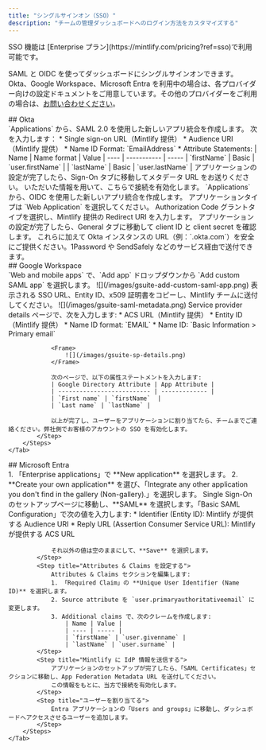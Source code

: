 ```yaml
---
title: "シングルサインオン（SSO）"
description: "チームの管理ダッシュボードへのログイン方法をカスタマイズする"
---
```


<Info>
  SSO 機能は [Enterprise プラン](https://mintlify.com/pricing?ref=sso)で利用可能です。
</Info>

SAML と OIDC を使ってダッシュボードにシングルサインオンできます。Okta、Google Workspace、Microsoft Entra を利用中の場合は、各プロバイダー向けの設定ドキュメントをご用意しています。その他のプロバイダーをご利用の場合は、[お問い合わせください](mailto:support@mintlify.com)。

<div id="okta">
  ## Okta
</div>

<Tabs>
    <Tab title="SAML">
        <Steps>
            <Step title="アプリケーションを作成">
                `Applications` から、SAML 2.0 を使用した新しいアプリ統合を作成します。
            </Step>
            <Step title="統合を設定">
                次を入力します：
                * Single sign-on URL（Mintlify 提供）
                * Audience URI（Mintlify 提供）
                * Name ID Format: `EmailAddress`
                * Attribute Statements:
                    | Name | Name format | Value
                    | ---- | ----------- | -----
                    | `firstName` | Basic | `user.firstName` |
                    | `lastName` | Basic | `user.lastName` |
            </Step>
            <Step title="IdP 情報を送信">
                アプリケーションの設定が完了したら、Sign-On タブに移動してメタデータ URL をお送りください。
                いただいた情報を用いて、こちらで接続を有効化します。
            </Step>
        </Steps>
    </Tab>
    <Tab title="OIDC">
        <Steps>
            <Step title="アプリケーションを作成">
                `Applications` から、OIDC を使用した新しいアプリ統合を作成します。
                アプリケーションタイプは `Web Application` を選択してください。
            </Step>
            <Step title="統合を設定">
                Authorization Code グラントタイプを選択し、Mintlify 提供の Redirect URI を入力します。
            </Step>
            <Step title="IdP 情報を送信">
                アプリケーションの設定が完了したら、General タブに移動して client ID と client secret を確認します。
                これらに加えて Okta インスタンスの URL（例：`<your-tenant-name>.okta.com`）を安全にご提供ください。1Password や SendSafely などのサービス経由で送付できます。
            </Step>
        </Steps>
    </Tab>
</Tabs>

<div id="google-workspace">
  ## Google Workspace
</div>

<Tabs>
    <Tab title="SAML">
        <Steps>
            <Step title="アプリケーションを作成する">
                `Web and mobile apps` で、`Add app` ドロップダウンから `Add custom SAML app` を選択します。  
                <Frame>
                    ![](/images/gsuite-add-custom-saml-app.png)
                </Frame>              
            </Step>
            <Step title="IdP 情報を送信する">
                表示される SSO URL、Entity ID、x509 証明書をコピーし、Mintlify チームに送付してください。
                <Frame>
                    ![](/images/gsuite-saml-metadata.png)                    
                </Frame>
            </Step>
            <Step title="連携を設定する">
                Service provider details ページで、次を入力します:
                * ACS URL（Mintlify 提供）
                * Entity ID（Mintlify 提供）
                * Name ID format: `EMAIL`
                * Name ID: `Basic Information > Primary email`

                <Frame>
                    ![](/images/gsuite-sp-details.png)
                </Frame>

                次のページで、以下の属性ステートメントを入力します:
                | Google Directory Attribute | App Attribute |
                | -------------------------- | ------------- |
                | `First name` | `firstName`  |
                | `Last name` | `lastName` |

                以上が完了し、ユーザーをアプリケーションに割り当てたら、チームまでご連絡ください。弊社側でお客様のアカウントの SSO を有効化します。
            </Step>
        </Steps>
    </Tab>
</Tabs>

<div id="microsoft-entra">
  ## Microsoft Entra
</div>

<Tabs>
    <Tab title="SAML">
        <Steps>
            <Step title="アプリケーションを作成する">
                1. 「Enterprise applications」で **New application** を選択します。
                2. **Create your own application** を選び、「Integrate any other application you don't find in the gallery (Non-gallery).」を選択します。
            </Step>
            <Step title="SAML を設定する">
                Single Sign-On のセットアップページに移動し、**SAML** を選択します。「Basic SAML Configuration」で次の値を入力します:
                * Identifier (Entity ID): Mintlify が提供する Audience URI
                * Reply URL (Assertion Consumer Service URL): Mintlify が提供する ACS URL
                
                それ以外の値は空のままにして、**Save** を選択します。
            </Step>
            <Step title="Attributes & Claims を設定する">
                Attributes & Claims セクションを編集します:
                1. 「Required Claim」の **Unique User Identifier (Name ID)** を選択します。
                2. Source attribute を `user.primaryauthoritativeemail` に変更します。
                3. Additional claims で、次のクレームを作成します:
                    | Name | Value |
                    | ---- | ----- |
                    | `firstName` | `user.givenname` |
                    | `lastName` | `user.surname` |
            </Step>
            <Step title="Mintlify に IdP 情報を送信する">
                アプリケーションのセットアップが完了したら、「SAML Certificates」セクションに移動し、App Federation Metadata URL を送付してください。
                この情報をもとに、当方で接続を有効化します。
            </Step>
            <Step title="ユーザーを割り当てる">
                Entra アプリケーションの「Users and groups」に移動し、ダッシュボードへアクセスさせるユーザーを追加します。
            </Step>
        </Steps>
    </Tab>
</Tabs>